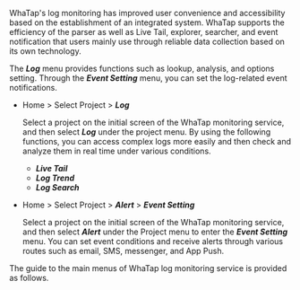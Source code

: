 WhaTap's log monitoring has improved user convenience and accessibility based on the establishment of an integrated system. WhaTap supports the efficiency of the parser as well as Live Tail, explorer, searcher, and event notification that users mainly use through reliable data collection based on its own technology. 

The **_Log_** menu provides functions such as lookup, analysis, and options setting. Through the **_Event Setting_** menu, you can set the log-related event notifications.

- Home > Select Project > **_Log_**

  Select a project on the initial screen of the WhaTap monitoring service, and then select **_Log_** under the project menu. By using the following functions, you can access complex logs more easily and then check and analyze them in real time under various conditions.

  - **_Live Tail_**
  - **_Log Trend_**
  - **_Log Search_**
- Home > Select Project > **_Alert_** > **_Event Setting_**

  Select a project on the initial screen of the WhaTap monitoring service, and then select **_Alert_** under the Project menu to enter the **_Event Setting_** menu. You can set event conditions and receive alerts through various routes such as email, SMS, messenger, and App Push.

The guide to the main menus of WhaTap log monitoring service is provided as follows.


<DocCardList/>
